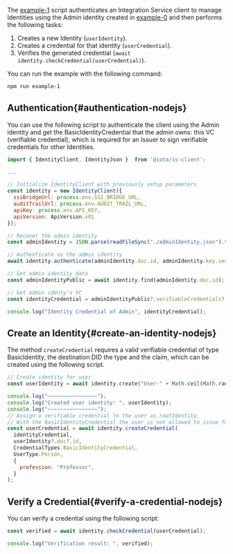 The [example-1](https://github.com/iotaledger/integration-services/blob/master/clients/client-sdk/examples/1-CreateIdentityAndCredential.ts)
script authenticates an Integration Service client to manage Identities using the Admin identity
created in [example-0](./how-to-run-examples) and then performs the following tasks:

1. Creates a new Identity (`userIdentity`).
2. Creates a credential for that identity (`userCredential`).
3. Verifies the generated credential (`await identity.checkCredential(userCredential)`).

You can run the example with the following command:

```bash
npm run example-1
```

## Authentication{#authentication-nodejs}

You can use the following script to authenticate the client using the Admin identity and get the
BasicIdentityCredential that the admin owns: this VC (verifiable credential),
which is required for an Issuer to sign verifiable credentials for other Identities.

```js
import { IdentityClient, IdentityJson }  from '@iota/is-client';

...

// Initialize IdentityClient with previously setup parameters
const identity = new IdentityClient({
  ssiBridgeUrl: process.env.SSI_BRIDGE_URL,
  auditTrailUrl: process.env.AUDIT_TRAIL_URL,
  apiKey: process.env.API_KEY,
  apiVersion: ApiVersion.v01
});

// Recover the admin identity
const adminIdentity = JSON.parse(readFileSync("./adminIdentity.json").toString()) as IdentityJson;

// Authenticate as the admin identity
await identity.authenticate(adminIdentity.doc.id, adminIdentity.key.secret);

// Get admin identity data
const adminIdentityPublic = await identity.find(adminIdentity.doc.id);

// Get admin identy's VC
const identityCredential = adminIdentityPublic?.verifiableCredentials?.[0];

console.log("Identity Credential of Admin", identityCredential);
```

## Create an Identity{#create-an-identity-nodejs}

The method `createCredential` requires a valid verifiable credential of type
BasicIdentity, the destination DID the type and the claim, which can be created using the following script.

```js
// Create identity for user
const userIdentity = await identity.create("User-" + Math.ceil(Math.random() * 100000);

console.log("~~~~~~~~~~~~~~~~");
console.log("Created user identity: ", userIdentity);
console.log("~~~~~~~~~~~~~~~~");
// Assign a verifiable credential to the user as rootIdentity.
// With the BasicIdentityCredential the user is not allowed to issue further credentials
const userCredential = await identity.createCredential(
  identityCredential,
  userIdentity?.doc?.id,
  CredentialTypes.BasicIdentityCredential,
  UserType.Person,
  {
    profession: "Professor",
  }
);
```

## Verify a Credential{#verify-a-credential-nodejs}

You can verify a credential using the following script:

```js
const verified = await identity.checkCredential(userCredential);

console.log("Verification result: ", verified);
```
